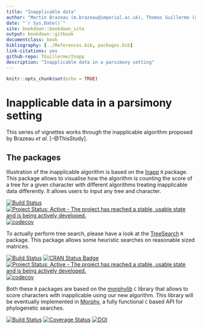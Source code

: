 ```yaml
--- 
title: "Inapplicable data"
author: "Martin Brazeau (m.brazeau@imperial.ac.uk), Thomas Guillerme (guillert@tcd.ie) and Martin Smith (martin.smith@durham.ac.uk)"
date: "`r Sys.Date()`"
site: bookdown::bookdown_site
output: bookdown::gitbook
documentclass: book
bibliography: [../References.bib, packages.bib]
link-citations: yes
github-repo: TGuillerme/Inapp
description: "Inapplicable data in a parsimony setting"
---
```



```r
knitr::opts_chunk$set(echo = TRUE)
```

# Inapplicable data in a parsimony setting

This series of vignettes works through the inapplicable algorithm proposed by Brazeau _et al._ [-@ThisStudy].

## The packages

Illustration of the inapplicable algorithm is based on the [Inapp](https://github.com/TGuillerme/Inapp) `R` package.
This package allows to visualise how the algorithm is counting the score of a tree for a given character with different algorithms treating inapplicable data differently.
It allows users to input any tree and character.

<!-- badges out start -->
[![Build Status](https://travis-ci.org/TGuillerme/Inapp.svg?branch=master)](https://travis-ci.org/TGuillerme/Inapp)
[![Project Status: Active - The project has reached a stable, usable state and is being actively developed.](http://www.repostatus.org/badges/latest/active.svg)](http://www.repostatus.org/#active)
[![codecov](https://codecov.io/gh/TGuillerme/Inapp/branch/master/graph/badge.svg)](https://codecov.io/gh/TGuillerme/Inapp)
<!-- badges out end   -->

To actually perform tree search, please have a look at the [TreeSearch](https://github.com/ms609/TreeSearch) `R` package.
This package allows some heuristic searches on reasonable sized matrices.

<!-- badges out start -->
[![Build Status](https://travis-ci.org/ms609/TreeSearch.svg?branch=master)](https://travis-ci.org/ms609/TreeSearch)
[![CRAN Status Badge](http://www.r-pkg.org/badges/version/TreeSearch)](https://cran.r-project.org/package=TreeSearch)
[![Project Status: Active - The project has reached a stable, usable state and is being actively developed.](http://www.repostatus.org/badges/latest/active.svg)](http://www.repostatus.org/#active)
[![codecov](https://codecov.io/gh/ms609/TreeSearch/branch/master/graph/badge.svg)](https://codecov.io/gh/ms609/TreeSearch)
<!-- badges out end   -->

Both these `R` packages are based on the [morphylib](https://github.com/mbrazeau/morphylib) `C` library that allows to score characters with inapplicable using our new algorithm.
This library will be eventually implemented in [Morphy](http://www.morphyproject.org/), a fully functional `C` based API for phylogenetic searches.

<!-- badges out start -->
[![Build Status](https://travis-ci.org/mbrazeau/morphylib.svg?branch=master)](https://travis-ci.org/mbrazeau/morphylib)
[![Coverage Status](https://coveralls.io/repos/github/mbrazeau/MorphyLib/badge.svg?branch=development)](https://coveralls.io/github/mbrazeau/MorphyLib?branch=development)
[![DOI](https://zenodo.org/badge/90367119.svg)](https://zenodo.org/badge/latestdoi/90367119)
<!-- badges out end   -->

